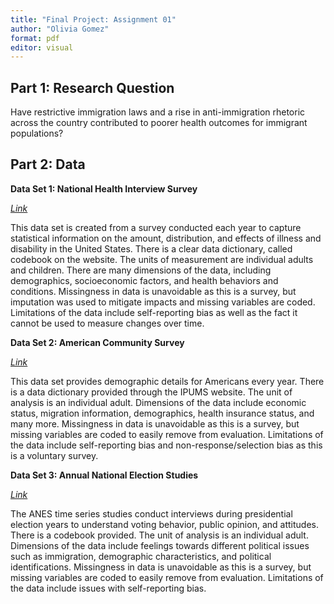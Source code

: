 ```yaml
---
title: "Final Project: Assignment 01"
author: "Olivia Gomez"
format: pdf
editor: visual
---
```


## Part 1: Research Question

Have restrictive immigration laws and a rise in anti-immigration rhetoric across the country contributed to poorer health outcomes for immigrant populations?

## Part 2: Data

**Data Set 1: National Health Interview Survey**

[*Link*](https://www.cdc.gov/nchs/nhis/2022nhis.htm)

This data set is created from a survey conducted each year to capture statistical information on the amount, distribution, and effects of illness and disability in the United States. There is a clear data dictionary, called codebook on the website. The units of measurement are individual adults and children. There are many dimensions of the data, including demographics, socioeconomic factors, and health behaviors and conditions. Missingness in data is unavoidable as this is a survey, but imputation was used to mitigate impacts and missing variables are coded. Limitations of the data include self-reporting bias as well as the fact it cannot be used to measure changes over time.

**Data Set 2: American Community Survey**

[*Link*](https://usa.ipums.org/usa/doc.shtml)

This data set provides demographic details for Americans every year. There is a data dictionary provided through the IPUMS website. The unit of analysis is an individual adult. Dimensions of the data include economic status, migration information, demographics, health insurance status, and many more. Missingness in data is unavoidable as this is a survey, but missing variables are coded to easily remove from evaluation. Limitations of the data include self-reporting bias and non-response/selection bias as this is a voluntary survey.

**Data Set 3: Annual National Election Studies**

[*Link*](https://electionstudies.org/data-center/anes-time-series-cumulative-data-file/)

The ANES time series studies conduct interviews during presidential election years to understand voting behavior, public opinion, and attitudes. There is a codebook provided. The unit of analysis is an individual adult. Dimensions of the data include feelings towards different political issues such as immigration, demographic characteristics, and political identifications. Missingness in data is unavoidable as this is a survey, but missing variables are coded to easily remove from evaluation. Limitations of the data include issues with self-reporting bias.

